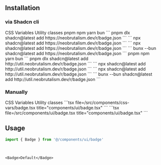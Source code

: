 ## Installation

### via Shadcn cli

<Tabs defaultValue="css-vars" className="w-full">
  <TabsList className="grid w-full grid-cols-2">
    <TabsTrigger value="css-vars">CSS Variables</TabsTrigger>
    <TabsTrigger value="util">Utility classes</TabsTrigger>
  </TabsList>
  <TabsContent value="css-vars">
    <Tabs defaultValue="pnpm" className="w-full">
      <TabsList className="grid w-full grid-cols-4">
        <TabsTrigger value="pnpm">pnpm</TabsTrigger>
        <TabsTrigger value="npm">npm</TabsTrigger>
        <TabsTrigger value="yarn">yarn</TabsTrigger>
        <TabsTrigger value="bun">bun</TabsTrigger>
      </TabsList>
      <TabsContent value="pnpm">
      ```
      pnpm dlx shadcn@latest add https://neobrutalism.dev/r/badge.json
      ```
      </TabsContent>
      <TabsContent value="npm">
      ```
      npx shadcn@latest add https://neobrutalism.dev/r/badge.json
      ```
      </TabsContent>
      <TabsContent value="yarn">
      ```
      npx shadcn@latest add https://neobrutalism.dev/r/badge.json
      ```
      </TabsContent>
      <TabsContent value="bun">
      ```
      bunx --bun shadcn@latest add https://neobrutalism.dev/r/badge.json
      ```
      </TabsContent>
    </Tabs>
  </TabsContent>
  <TabsContent value="util">
    <Tabs defaultValue="pnpm" className="w-full">
      <TabsList className="grid w-full grid-cols-4">
        <TabsTrigger value="pnpm">pnpm</TabsTrigger>
        <TabsTrigger value="npm">npm</TabsTrigger>
        <TabsTrigger value="yarn">yarn</TabsTrigger>
        <TabsTrigger value="bun">bun</TabsTrigger>
      </TabsList>
      <TabsContent value="pnpm">
      ```
      pnpm dlx shadcn@latest add http://util.neobrutalism.dev/r/badge.json
      ```
      </TabsContent>
      <TabsContent value="npm">
      ```
      npx shadcn@latest add http://util.neobrutalism.dev/r/badge.json
      ```
      </TabsContent>
      <TabsContent value="yarn">
      ```
      npx shadcn@latest add http://util.neobrutalism.dev/r/badge.json
      ```
      </TabsContent>
      <TabsContent value="bun">
      ```
      bunx --bun shadcn@latest add http://util.neobrutalism.dev/r/badge.json
      ```
      </TabsContent>
    </Tabs>
  </TabsContent>
</Tabs>

<br />

### Manually

<Tabs defaultValue="css-vars" className="w-full">
  <TabsList className="grid w-full grid-cols-2">
    <TabsTrigger value="css-vars">CSS Variables</TabsTrigger>
    <TabsTrigger value="util">Utility classes</TabsTrigger>
  </TabsList>
  <TabsContent value="css-vars">
    ```tsx file=<rootDir>/src/components/css-vars/badge.tsx title="components/ui/badge.tsx"
    ```
  </TabsContent>
  <TabsContent value="util">
    ```tsx file=<rootDir>/src/components/ui/badge.tsx title="components/ui/badge.tsx"
    ```
  </TabsContent>
</Tabs>

<br />

## Usage

```ts
import { Badge } from '@/components/ui/badge'
```

<br />

```tsx
<Badge>Default</Badge>
```